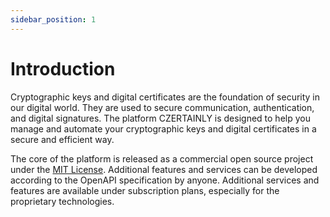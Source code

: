 ```yaml
---
sidebar_position: 1
---
```



# Introduction

Cryptographic keys and digital certificates are the foundation of security in our digital world. They are used to secure communication, authentication, and digital signatures. The platform CZERTAINLY is designed to help you manage and automate your cryptographic keys and digital certificates in a secure and efficient way.

The core of the platform is released as a commercial open source project under the [MIT License](https://github.com/3KeyCompany/CZERTAINLY/blob/develop/LICENSE.md). Additional features and services can be developed according to the OpenAPI specification by anyone. Additional services and features are available under subscription plans, especially for the proprietary technologies.

<DocCardList/>
